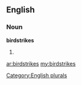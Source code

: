 ==English==

===Noun===
'''birdstrikes'''

# {{plural of|[[birdstrike]]}}

[[Category:English plurals]]

[[ar:birdstrikes]]
[[my:birdstrikes]]